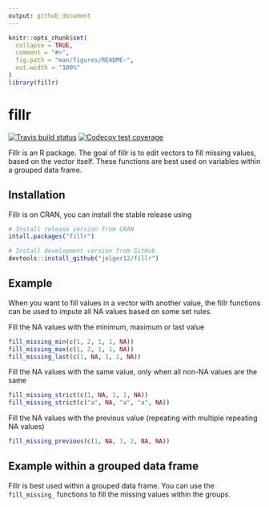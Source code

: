 ```yaml
---
output: github_document
---
```


<!-- README.md is generated from README.Rmd. Please edit that file -->

```r
knitr::opts_chunk$set(
  collapse = TRUE,
  comment = "#>",
  fig.path = "man/figures/README-",
  out.width = "100%"
)
library(fillr)
```
# fillr
<!-- badges: start -->
  [![Travis build status](https://travis-ci.org/jelger12/fillr.svg?branch=master)](https://travis-ci.org/jelger12/fillr)
  [![Codecov test coverage](https://codecov.io/gh/jelger12/fillr/branch/master/graph/badge.svg)](https://codecov.io/gh/jelger12/fillr?branch=master)
  
<!-- badges: end -->
Fillr is an R package. The goal of fillr is to edit vectors to fill missing values, based on the vector itself. These functions are best used on variables within a grouped data frame.

## Installation

Fillr is on CRAN, you can install the stable release using
```r
# Install release version from CRAN
intall.packages("fillr")

# Install development version from GitHub
devtools::install_github("jelger12/fillr")
```

## Example

When you want to fill values in a vector with another value, the fillr functions can be used to impute all NA values based on some set rules.

Fill the NA values with the minimum, maximum or last value
```r
fill_missing_min(c(1, 2, 1, 1, NA))
fill_missing_max(c(1, 2, 1, 1, NA))
fill_missing_last(c(1, NA, 1, 2, NA))
```
Fill the NA values with the same value, only when all non-NA values are the same
```r
fill_missing_strict(c(1, NA, 1, 1, NA))
fill_missing_strict(c("a", NA, "a", "a", NA))
```
Fill the NA values with the previous value (repeating with multiple repeating NA values)
```r
fill_missing_previous(c(1, NA, 1, 2, NA, NA))
```

## Example within a grouped data frame
Fillr is best used within a grouped data frame. You can use the `fill_missing_` functions to fill the missing values within the groups.

